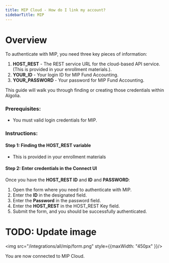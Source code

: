 ```yaml
---
title: MIP Cloud - How do I link my account?
sidebarTitle: MIP
---
```



# Overview

To authenticate with MIP, you need three key pieces of information:
1. **HOST_REST** - The REST service URL for the cloud-based API service. (This is provided in your enrollment materials.).
2. **YOUR_ID** - Your login ID for MIP Fund Accounting.
3. **YOUR_PASSWORD** - Your password for MIP Fund Accounting.

This guide will walk you through finding or creating those credentials within Algolia.

### Prerequisites:

- You must valid login credentials for MIP.

### Instructions:

#### Step 1: Finding the HOST_REST variable
- This is provided in your enrollment materials

#### Step 2: Enter credentials in the Connect UI

Once you have the **HOST_REST ID** and **ID** and  **PASSWORD**:
1. Open the form where you need to authenticate with MIP.
2. Enter the **ID** in the designated field.
3. Enter the **Password** in the password field.
4. Enter the **HOST_REST** in the HOST_REST Key field.
5. Submit the form, and you should be successfully authenticated.

# TODO: Update image
<img src="/integrations/all/mip/form.png" style={{maxWidth: "450px" }}/>

You are now connected to MIP Cloud.
